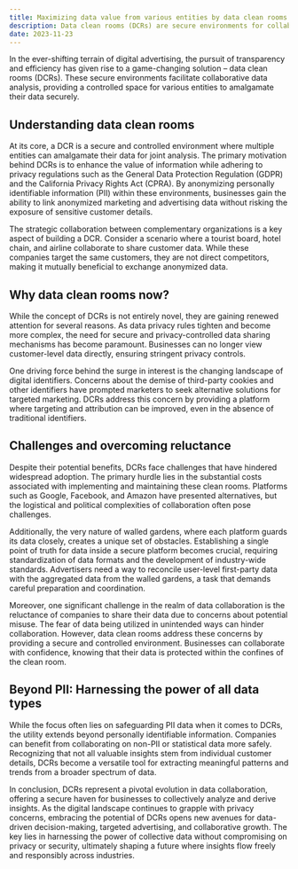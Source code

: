 ```yaml
---
title: Maximizing data value from various entities by data clean rooms
description: Data clean rooms (DCRs) are secure environments for collaborative data analysis, enhancing information value while maintaining privacy. They address data privacy rules and digital identifier changes, despite implementation challenges.
date: 2023-11-23
---
```


In the ever-shifting terrain of digital advertising, the pursuit of transparency and efficiency has given rise to a game-changing solution – data clean rooms (DCRs).
These secure environments facilitate collaborative data analysis, providing a controlled space for various entities to amalgamate their data securely.

## Understanding data clean rooms

At its core, a DCR is a secure and controlled environment where multiple entities can amalgamate their data for joint analysis.
The primary motivation behind DCRs is to enhance the value of information while adhering to privacy regulations such as the General Data Protection Regulation (GDPR) and the California Privacy Rights Act (CPRA).
By anonymizing personally identifiable information (PII) within these environments, businesses gain the ability to link anonymized marketing and advertising data without risking the exposure of sensitive customer details.

The strategic collaboration between complementary organizations is a key aspect of building a DCR.
Consider a scenario where a tourist board, hotel chain, and airline collaborate to share customer data.
While these companies target the same customers, they are not direct competitors, making it mutually beneficial to exchange anonymized data.

## Why data clean rooms now?

While the concept of DCRs is not entirely novel, they are gaining renewed attention for several reasons.
As data privacy rules tighten and become more complex, the need for secure and privacy-controlled data sharing mechanisms has become paramount.
Businesses can no longer view customer-level data directly, ensuring stringent privacy controls.

One driving force behind the surge in interest is the changing landscape of digital identifiers.
Concerns about the demise of third-party cookies and other identifiers have prompted marketers to seek alternative solutions for targeted marketing.
DCRs address this concern by providing a platform where targeting and attribution can be improved, even in the absence of traditional identifiers.

## Challenges and overcoming reluctance

Despite their potential benefits, DCRs face challenges that have hindered widespread adoption.
The primary hurdle lies in the substantial costs associated with implementing and maintaining these clean rooms.
Platforms such as Google, Facebook, and Amazon have presented alternatives, but the logistical and political complexities of collaboration often pose challenges.

Additionally, the very nature of walled gardens, where each platform guards its data closely, creates a unique set of obstacles.
Establishing a single point of truth for data inside a secure platform becomes crucial, requiring standardization of data formats and the development of industry-wide standards.
Advertisers need a way to reconcile user-level first-party data with the aggregated data from the walled gardens, a task that demands careful preparation and coordination.

Moreover, one significant challenge in the realm of data collaboration is the reluctance of companies to share their data due to concerns about potential misuse.
The fear of data being utilized in unintended ways can hinder collaboration.
However, data clean rooms address these concerns by providing a secure and controlled environment.
Businesses can collaborate with confidence, knowing that their data is protected within the confines of the clean room.

## Beyond PII: Harnessing the power of all data types

While the focus often lies on safeguarding PII data when it comes to DCRs, the utility extends beyond personally identifiable information.
Companies can benefit from collaborating on non-PII or statistical data more safely.
Recognizing that not all valuable insights stem from individual customer details, DCRs become a versatile tool for extracting meaningful patterns and trends from a broader spectrum of data.

In conclusion, DCRs represent a pivotal evolution in data collaboration, offering a secure haven for businesses to collectively analyze and derive insights.
As the digital landscape continues to grapple with privacy concerns, embracing the potential of DCRs opens new avenues for data-driven decision-making, targeted advertising, and collaborative growth.
The key lies in harnessing the power of collective data without compromising on privacy or security, ultimately shaping a future where insights flow freely and responsibly across industries.
